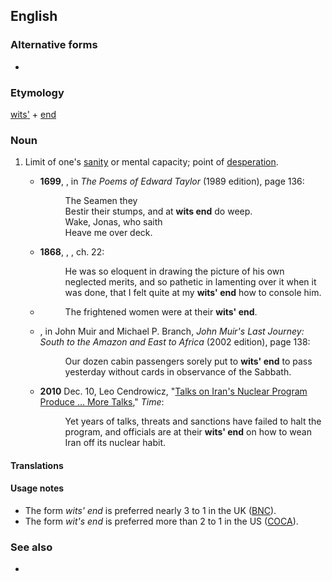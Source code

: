 ==English==

===Alternative forms===
* {{l|en|wit's end}} {{qualifier|US}}

===Etymology===
[[wits]][[']] + [[end]]

===Noun===
{{en-noun|head=[[wits]][[']] [[end]]}}

# {{label|en|chiefly|UK}} Limit of one's [[sanity]] or mental capacity; point of [[desperation]].
#* '''1699''', {{w|Edward Taylor}}, in ''The Poems of Edward Taylor'' (1989 edition), page 136:
#*: The Seamen they
#*: Bestir their stumps, and at '''wits end''' do weep.
#*: Wake, Jonas, who saith
#*: Heave me over deck.
#* '''1868''', {{w|Wilkie Collins}}, ''{{w|The Moonstone}}'', ch. 22:
#*: He was so eloquent in drawing the picture of his own neglected merits, and so pathetic in lamenting over it when it was done, that I felt quite at my '''wits' end''' how to console him.
#* {{RQ:Sinclair Jungle|18}}
#*: The frightened women were at their '''wits' end'''.
#* {{circa|1911}} {{w|John Muir}}, in John Muir and Michael P. Branch, ''John Muir's Last Journey: South to the Amazon and East to Africa'' (2002 edition), page 138:
#*: Our dozen cabin passengers sorely put to '''wits' end''' to pass yesterday without cards in observance of the Sabbath.
#* '''2010''' Dec. 10, Leo Cendrowicz, "[http://www.time.com/time/world/article/0,8599,2035733,00.html Talks on Iran's Nuclear Program Produce ... More Talks]," ''Time'':
#*: Yet years of talks, threats and sanctions have failed to halt the program, and officials are at their '''wits' end''' on how to wean Iran off its nuclear habit.

====Translations====
{{trans-see|at (one's) wits' end|perplexed}}

====Usage notes====
* The form ''wits' end'' is preferred nearly 3 to 1 in the UK ([[BNC]]).
* The form ''wit's end'' is preferred more than 2 to 1 in the US ([[COCA]]).

===See also===
* {{l|en|perplexed}}
